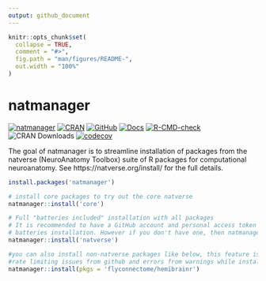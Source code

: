 ```yaml
---
output: github_document
---
```


<!-- README.md is generated from README.Rmd. Please edit that file -->

```r
knitr::opts_chunk$set(
  collapse = TRUE,
  comment = "#>",
  fig.path = "man/figures/README-",
  out.width = "100%"
)
```

# natmanager

<!-- badges: start -->
[![natmanager](https://img.shields.io/badge/natmanager-Part%20of%20the%20natverse-a241b6)](https://natverse.org/)
[![CRAN](https://img.shields.io/cran/v/natmanager)](https://cran.r-project.org/package=natmanager)
[![GitHub](https://img.shields.io/github/v/release/natverse/natmanager)](https://github.com/natverse/natmanager/releases/)
[![Docs](https://img.shields.io/badge/docs-100%25-brightgreen.svg)](https://natverse.org//natmanager/reference/)
[![R-CMD-check](https://github.com/natverse/natmanager/workflows/R-CMD-check/badge.svg)](https://github.com/natverse/natmanager/actions)
![CRAN Downloads](http://cranlogs.r-pkg.org/badges/grand-total/natmanager)
[![codecov](https://codecov.io/gh/natverse/natmanager/branch/master/graph/badge.svg?token=jgs2AqL3xP)](https://codecov.io/gh/natverse/natmanager)
<!-- badges: end -->

The goal of natmanager is to streamline installation of packages from the 
natverse (NeuroAnatomy Toolbox) suite of R packages for computational neuroanatomy. See https://natverse.org/install/ for the full details.

```r
install.packages('natmanager')

# install core packages to try out the core natverse
natmanager::install('core')

# Full "batteries included" installation with all packages
# It is recommended to have a GitHub account and personal access token (PAT) for this full
# batteries installation. However if you don't have one, then natmanager's default PAT will be used.
natmanager::install('natverse')

#you can also install non-natverse packages like below, this feature is useful if you want to avoid
#rate limiting issues from github and errors from warnings while installing packages:
natmanager::install(pkgs = 'flyconnectome/hemibrainr')
```
